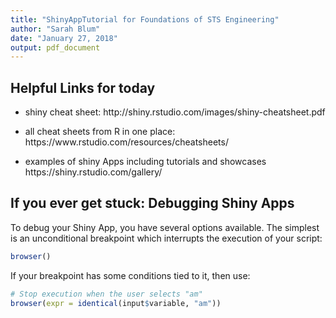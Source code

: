 ```yaml
---
title: "ShinyAppTutorial for Foundations of STS Engineering"
author: "Sarah Blum"
date: "January 27, 2018"
output: pdf_document
---
```


<!--
Sources:
- basic commands for R markdown:
http://rmarkdown.rstudio.com/authoring_rcodechunks.html,
- knitR cheat sheet:
https://www.rstudio.com/wp-content/uploads/2015/02/rmarkdown-cheatsheet.pdf
- shiny cheat sheet:
http://shiny.rstudio.com/images/shiny-cheatsheet.pdf
- all cheat sheets from R in one place:
https://www.rstudio.com/resources/cheatsheets/

- examples of shiny Apps including tutorials and showcases
https://shiny.rstudio.com/gallery/
http://shiny.rstudio.com/tutorial/written-tutorial/lesson1/
-->

## Helpful Links for today
- shiny cheat sheet:
http://shiny.rstudio.com/images/shiny-cheatsheet.pdf

- all cheat sheets from R in one place:
https://www.rstudio.com/resources/cheatsheets/

- examples of shiny Apps including tutorials and showcases
https://shiny.rstudio.com/gallery/



## If you ever get stuck: Debugging Shiny Apps
To debug your Shiny App, you have several options available. The simplest is an unconditional breakpoint which interrupts the execution of your script:

```r
browser()
```

If your breakpoint has some conditions tied to it, then use:
```r
# Stop execution when the user selects "am"
browser(expr = identical(input$variable, "am"))
```
